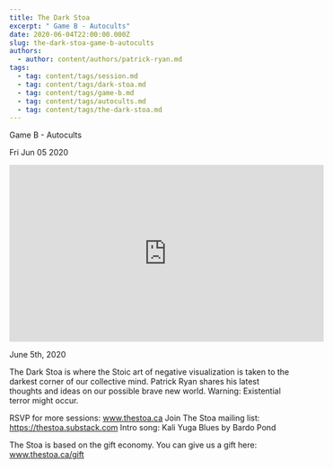 ```yaml
---
title: The Dark Stoa
excerpt: " Game B - Autocults"
date: 2020-06-04T22:00:00.000Z
slug: the-dark-stoa-game-b-autocults
authors:
  - author: content/authors/patrick-ryan.md
tags:
  - tag: content/tags/session.md
  - tag: content/tags/dark-stoa.md
  - tag: content/tags/game-b.md
  - tag: content/tags/autocults.md
  - tag: content/tags/the-dark-stoa.md
---
```




 Game B - Autocults

Fri Jun 05 2020

<iframe width="560" height="315" src="https://www.youtube.com/embed/630qu6u7JN4" title="The Dark Stoa: Game B - Autocults w/ Patrick Ryan" frameborder="0" allow="accelerometer; autoplay; clipboard-write; encrypted-media; gyroscope; picture-in-picture" allowfullscreen ></iframe>

June 5th, 2020

The Dark Stoa is where the Stoic art of negative visualization is taken to the darkest corner of our collective mind. Patrick Ryan shares his latest thoughts and ideas on our possible brave new world. Warning: Existential terror might occur.

RSVP for more sessions: www.thestoa.ca
Join The Stoa mailing list: https://thestoa.substack.com
Intro song: Kali Yuga Blues by Bardo Pond

The Stoa is based on the gift economy. You can give us a gift here: www.thestoa.ca/gift


